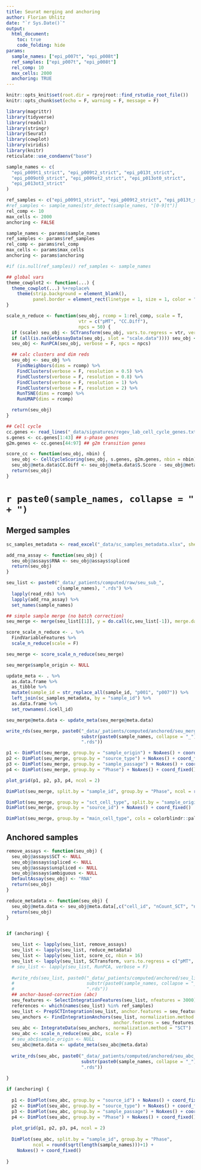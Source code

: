 ```yaml
---
title: Seurat merging and anchoring
author: Florian Uhlitz
date: "`r Sys.Date()`"
output:
  html_document:
    toc: true
    code_folding: hide
params: 
  sample_names: ["epi_p007t", "epi_p008t"]
  ref_samples: ["epi_p007t", "epi_p008t"]
  rel_comp: 10
  max_cells: 2000
  anchoring: TRUE
---
```



```r

knitr::opts_knit$set(root.dir = rprojroot::find_rstudio_root_file())
knitr::opts_chunk$set(echo = F, warning = F, message = F)

```

```r

library(magrittr)
library(tidyverse)
library(readxl)
library(stringr)
library(Seurat)
library(cowplot)
library(viridis)
library(knitr)
reticulate::use_condaenv("base")

sample_names <- c(
  "epi_p009t1_strict", "epi_p009t2_strict", "epi_p013t_strict", 
  "epi_p009ot0_strict", "epi_p009ot2_strict", "epi_p013ot0_strict", 
  "epi_p013ot3_strict"
)

ref_samples <- c("epi_p009t1_strict", "epi_p009t2_strict", "epi_p013t_strict")
#ref_samples <- sample_names[str_detect(sample_names, "[0-9]t")]
rel_comp <- 10
max_cells <- 2000
anchoring <- FALSE

sample_names <- params$sample_names
ref_samples <- params$ref_samples
rel_comp <- params$rel_comp
max_cells <- params$max_cells
anchoring <- params$anchoring

#if (is.null(ref_samples)) ref_samples <- sample_names

## global vars
theme_cowplot2 <- function(...) {
  theme_cowplot(...) %+replace%
    theme(strip.background = element_blank(),
          panel.border = element_rect(linetype = 1, size = 1, color = "black"))
}

scale_n_reduce <- function(seu_obj, rcomp = 1:rel_comp, scale = T,
                           vtr = c("pMT", "CC.Diff"),
                           npcs = 50) {
  if (scale) seu_obj <- SCTransform(seu_obj, vars.to.regress = vtr, verbose = F, assay = "spliced")
  if (all(is.na(GetAssayData(seu_obj, slot = "scale.data")))) seu_obj <- ScaleData(seu_obj, do.scale = F, do.center = F, scale.max = Inf)
  seu_obj <- RunPCA(seu_obj, verbose = F, npcs = npcs)

  ## calc clusters and dim reds
  seu_obj <- seu_obj %>%
    FindNeighbors(dims = rcomp) %>%
    FindClusters(verbose = F, resolution = 0.5) %>%
    FindClusters(verbose = F, resolution = 0.8) %>%
    FindClusters(verbose = F, resolution = 1) %>%
    FindClusters(verbose = F, resolution = 2) %>%
    RunTSNE(dims = rcomp) %>%
    RunUMAP(dims = rcomp)

  return(seu_obj)
}

## Cell cycle
cc.genes <- read_lines("_data/signatures/regev_lab_cell_cycle_genes.txt")
s.genes <- cc.genes[1:43] ## s-phase genes
g2m.genes <- cc.genes[44:97] ## g2m transition genes

score_cc <- function(seu_obj, nbin) {
  seu_obj <- CellCycleScoring(seu_obj, s.genes, g2m.genes, nbin = nbin)
  seu_obj@meta.data$CC.Diff <- seu_obj@meta.data$S.Score - seu_obj@meta.data$G2M.Score
  return(seu_obj)
}

```

# `r paste0(sample_names, collapse = " + ")`

## Merged samples

```r

sc_samples_metadata <- read_excel("_data/sc_samples_metadata.xlsx", sheet = 1, skip = 1)

add_rna_assay <- function(seu_obj) {
  seu_obj@assays$RNA <- seu_obj@assays$spliced
  return(seu_obj)
}

seu_list <- paste0("_data/_patients/computed/raw/seu_sub_", 
                   c(sample_names), ".rds") %>% 
  lapply(read_rds) %>% 
  lapply(add_rna_assay) %>% 
  set_names(sample_names)

## simple sample merge (no batch correction)
seu_merge <- merge(seu_list[[1]], y = do.call(c,seu_list[-1]), merge.data = T)

score_scale_n_reduce <- . %>% 
  FindVariableFeatures %>% 
  scale_n_reduce(scale = F)

seu_merge <- score_scale_n_reduce(seu_merge)

seu_merge$sample_origin <- NULL

update_meta <- . %>% 
  as.data.frame %>% 
  as_tibble %>% 
  mutate(sample_id = str_replace_all(sample_id, "p001", "p007")) %>% 
  left_join(sc_samples_metadata, by = "sample_id") %>% 
  as.data.frame %>% 
  set_rownames(.$cell_id)

seu_merge@meta.data <- update_meta(seu_merge@meta.data)

write_rds(seu_merge, paste0("_data/_patients/computed/anchored/seu_merge_", 
                            substr(paste0(sample_names, collapse = "_"), 1, 200),
                            ".rds"))

```

```r

p1 <- DimPlot(seu_merge, group.by = "sample_origin") + NoAxes() + coord_fixed()
p2 <- DimPlot(seu_merge, group.by = "source_type") + NoAxes() + coord_fixed()
p3 <- DimPlot(seu_merge, group.by = "sample_passage") + NoAxes() + coord_fixed()
p4 <- DimPlot(seu_merge, group.by = "Phase") + NoAxes() + coord_fixed()

plot_grid(p1, p2, p3, p4, ncol = 2)

DimPlot(seu_merge, split.by = "sample_id", group.by = "Phase", ncol = round(sqrt(length(sample_names)))+1) + NoAxes() + coord_fixed()

DimPlot(seu_merge, group.by = "sct_cell_type", split.by = "sample_origin") + NoAxes() + coord_fixed()
DimPlot(seu_merge, group.by = "source_id") + NoAxes() + coord_fixed()

DimPlot(seu_merge, group.by = "main_cell_type", cols = colorblindr::palette_OkabeIto[1:3], pt.size = 0.01) + NoAxes() + coord_fixed()

```

## Anchored samples

```r

remove_assays <- function(seu_obj) {
  seu_obj@assays$SCT <- NULL
  seu_obj@assays$spliced <- NULL
  seu_obj@assays$unspliced <- NULL
  seu_obj@assays$ambiguous <- NULL
  DefaultAssay(seu_obj) <- "RNA"
  return(seu_obj)
}

reduce_metadata <- function(seu_obj) {
  seu_obj@meta.data <- seu_obj@meta.data[,c("cell_id", "nCount_SCT", "nFeature_SCT", "pMT", "sample_id")]
  return(seu_obj)
}


if (anchoring) {

  seu_list <- lapply(seu_list, remove_assays)
  seu_list <- lapply(seu_list, reduce_metadata)
  seu_list <- lapply(seu_list, score_cc, nbin = 16)
  seu_list <- lapply(seu_list, SCTransform, vars.to.regress = c("pMT", "CC.Diff"), verbose = FALSE)
  # seu_list <- lapply(seu_list, RunPCA, verbose = F)
  
  #write_rds(seu_list, paste0("_data/_patients/computed/anchored/seu_list_", 
  #                           substr(paste0(sample_names, collapse = "_"), 1, 200),
  #                           ".rds"))
  ## anchor-based-correction (abc)
  seu_features <- SelectIntegrationFeatures(seu_list, nfeatures = 3000)
  references <- which(names(seu_list) %in% ref_samples)
  seu_list <- PrepSCTIntegration(seu_list, anchor.features = seu_features)
  seu_anchors <- FindIntegrationAnchors(seu_list, normalization.method = "SCT", 
                                        anchor.features = seu_features, reference = references)
  seu_abc <- IntegrateData(seu_anchors, normalization.method = "SCT")
  seu_abc <- scale_n_reduce(seu_abc, scale = F)
  # seu_abc$sample_origin <- NULL
  seu_abc@meta.data <- update_meta(seu_abc@meta.data)
  
  write_rds(seu_abc, paste0("_data/_patients/computed/anchored/seu_abc_", 
                            substr(paste0(sample_names, collapse = "_"), 1, 200),
                            ".rds"))
 
}

```

```r

if (anchoring) {
  
  p1 <- DimPlot(seu_abc, group.by = "source_id") + NoAxes() + coord_fixed()
  p2 <- DimPlot(seu_abc, group.by = "source_type") + NoAxes() + coord_fixed()
  p3 <- DimPlot(seu_abc, group.by = "sample_passage") + NoAxes() + coord_fixed()
  p4 <- DimPlot(seu_abc, group.by = "Phase") + NoAxes() + coord_fixed()
  
  plot_grid(p1, p2, p3, p4, ncol = 2)
  
  DimPlot(seu_abc, split.by = "sample_id", group.by = "Phase", 
          ncol = round(sqrt(length(sample_names)))+1) + 
    NoAxes() + coord_fixed()
  
}

```
